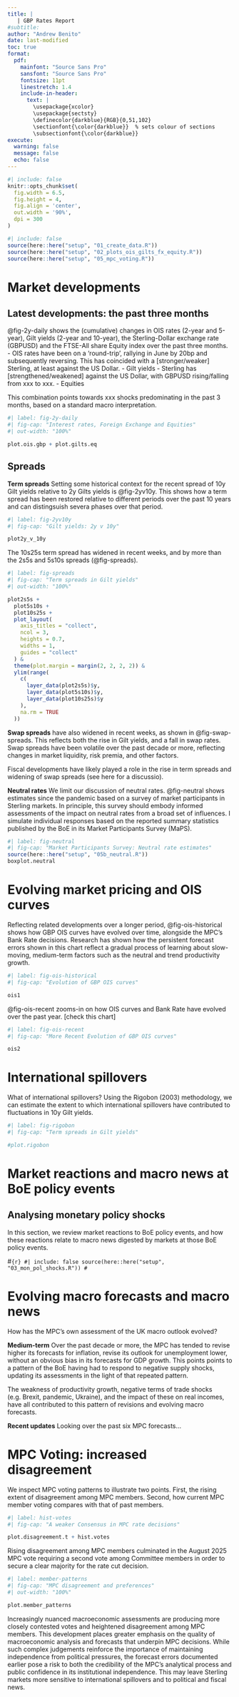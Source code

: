 ```yaml
---
title: | 
   | GBP Rates Report 
#subtitle: 
author: "Andrew Benito"
date: last-modified
toc: true
format: 
  pdf:
    mainfont: "Source Sans Pro"
    sansfont: "Source Sans Pro"
    fontsize: 11pt
    linestretch: 1.4
    include-in-header: 
      text: |
        \usepackage{xcolor}
        \usepackage{sectsty}
        \definecolor{darkblue}{RGB}{0,51,102}        
        \sectionfont{\color{darkblue}}  % sets colour of sections
        \subsectionfont{\color{darkblue}}
execute:
  warning: false
  message: false
  echo: false    
---
```


```r
#| include: false
knitr::opts_chunk$set(
  fig.width = 6.5,
  fig.height = 4,
  fig.align = 'center',
  out.width = '90%',
  dpi = 300
)
```


```r
#| include: false
source(here::here("setup", "01_create_data.R"))
source(here::here("setup", "02_plots_ois_gilts_fx_equity.R"))
source(here::here("setup", "05_mpc_voting.R"))

```

\newpage

# Market developments
## Latest developments: the past three months

@fig-2y-daily shows the (cumulative) changes in OIS rates (2-year and 5-year), Gilt yields (2-year and 10-year), the Sterling-Dollar exchange rate (GBPUSD) and the FTSE-All share Equity index over the past three months. 
- OIS rates have been on a 'round-trip', rallying in June by 20bp and subsequently reversing. This has coincided with a [stronger/weaker] Sterling, at least against the US Dollar. 
- Gilt yields
- Sterling has [strengthened/weakened] against the US Dollar, with GBPUSD rising/falling from xxx to xxx.
- Equities

This combination points towards xxx shocks predominating in the past 3 months, based on a standard macro interpretation. 

```r
#| label: fig-2y-daily
#| fig-cap: "Interest rates, Foreign Exchange and Equities"
#| out-width: "100%"

plot.ois.gbp + plot.gilts.eq
```

## Spreads

**Term spreads** Setting some historical context for the recent spread of 10y Gilt yields relative to 2y Gilts yields is @fig-2yv10y. This shows how a term spread has been restored relative to different periods over the past 10 years and can distingsuish severa phases over that period.  


```r
#| label: fig-2yv10y
#| fig-cap: "Gilt yields: 2y v 10y"

plot2y_v_10y
```

The 10s25s term spread has widened in recent weeks, and by more than the 2s5s and 5s10s spreads (@fig-spreads).  

```r
#| label: fig-spreads
#| fig-cap: "Term spreads in Gilt yields"
#| out-width: "100%"

plot2s5s +
  plot5s10s +
  plot10s25s +
  plot_layout(
    axis_titles = "collect",
    ncol = 3,
    heights = 0.7,
    widths = 1,
    guides = "collect"
  ) &
  theme(plot.margin = margin(2, 2, 2, 2)) &
  ylim(range(
    c(
      layer_data(plot2s5s)$y,
      layer_data(plot5s10s)$y,
      layer_data(plot10s25s)$y
    ),
    na.rm = TRUE
  ))
```

**Swap spreads** have also widened in recent weeks, as shown in @fig-swap-spreads. This reflects both the rise in Gilt yields, and a fall in swap rates. Swap spreads have been volatile over the past decade or more, reflecting changes in market liquidity, risk premia, and other factors.

Fiscal developments have likely played a role in the rise in term spreads and widening of swap spreads (see here for a discussio). 

**Neutral rates** We limit our discussion of neutral rates. @fig-neutral shows estimates since the pandemic based on a survey of market participants in Sterling markets. In principle, this survey should embody informed assessments of the impact on neutral rates from a broad set of influences. I simulate individual responses based on the reported summary statistics published by the BoE in its Market Participants Survey (MaPS).  

```r
#| label: fig-neutral
#| fig-cap: "Market Participants Survey: Neutral rate estimates"
source(here::here("setup", "05b_neutral.R"))
boxplot.neutral
```

# Evolving market pricing and OIS curves
Reflecting related developments over a longer period, @fig-ois-historical shows how GBP OIS curves have evolved over time, alongside the MPC's Bank Rate decisions. Research has shown how the persistent forecast errors shown in this chart reflect a gradual process of learning about slow-moving, medium-term factors such as the neutral and trend productivity growth.


```r
#| label: fig-ois-historical
#| fig-cap: "Evolution of GBP OIS curves"

ois1
```

@fig-ois-recent zooms-in on how OIS curves and Bank Rate have evolved over the past year.   [check this chart]

```r
#| label: fig-ois-recent
#| fig-cap: "More Recent Evolution of GBP OIS curves"

ois2
```


# International spillovers

What of international spillovers? Using the Rigobon (2003) methodology, we can estimate the extent to which international spillovers have contributed to fluctuations in 10y Gilt yields.  


```r
#| label: fig-rigobon
#| fig-cap: "Term spreads in Gilt yields"

#plot.rigobon
```


# Market reactions and macro news at BoE policy events
## Analysing monetary policy shocks

In this section, we review market reactions to BoE policy events, and how these reactions relate to macro news digested by markets at those BoE policy events.  



#```{r}
#| include: false
source(here::here("setup", "03_mon_pol_shocks.R"))
#```



# Evolving macro forecasts and macro news

How has the MPC's own assessment of the UK macro outlook evolved? 

**Medium-term** Over the past decade or more, the MPC has tended to revise higher its forecasts for inflation, revise its outlook for unemployment lower, without an obvious bias in its forecasts for GDP growth. This points points to a pattern of the BoE having had to respond to negative supply shocks, updating its assessments in the light of that repeated pattern. 

The weakness of productivity growth, negative terms of trade shocks (e.g. Brexit, pandemic, Ukraine), and the impact of these on real incomes, have all contributed to this pattern of revisions and evolving macro forecasts.

**Recent updates** Looking over the past six MPC forecasts...



# MPC Voting: increased disagreement 

We inspect MPC voting patterns to illustrate two points. First, the rising extent of disagreement among MPC members. Second, how current MPC member voting compares with that of past members.   

```r
#| label: hist-votes
#| fig-cap: "A weaker Consensus in MPC rate decisions"

plot.disagreement.t + hist.votes
```

Rising disagreement among MPC members culminated in the August 2025 MPC vote requiring a second vote among Committee members in order to secure a clear majority for the rate cut decision.


```r
#| label: member-patterns
#| fig-cap: "MPC disagreement and preferences"
#| out-width: "100%"

plot.member_patterns
```


Increasingly nuanced macroeconomic assessments are producing more closely contested votes and heightened disagreement among MPC members. This development places greater emphasis on the quality of macroeconomic analysis and forecasts that underpin MPC decisions. While such complex judgements reinforce the importance of maintaining independence from political pressures, the forecast errors documented earlier pose a risk to both the credibility of the MPC's analytical process and public confidence in its institutional independence. This may leave Sterling markets more sensitive to international spillovers and to political and fiscal news. 